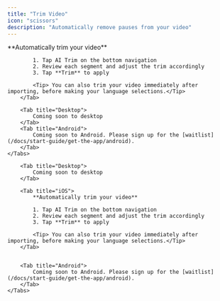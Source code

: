 ```yaml
---
title: "Trim Video"
icon: "scissors"
description: "Automatically remove pauses from your video"
---
```


<div id="ios-tab">
    <Tabs>
        <Tab title="iOS">
            **Automatically trim your video**

            1. Tap AI Trim on the bottom navigation
            2. Review each segment and adjust the trim accordingly
            3. Tap **Trim** to apply

            <Tip> You can also trim your video immediately after importing, before making your language selections.</Tip>
        </Tab>

        <Tab title="Desktop">
            Coming soon to desktop
        </Tab>
        <Tab title="Android">
            Coming soon to Android. Please sign up for the [waitlist](/docs/start-guide/get-the-app/android).
        </Tab>
    </Tabs>
</div>

<div id="desktop-tab">
    <Tabs>
        
        <Tab title="Desktop">
            Coming soon to desktop
        </Tab>

        <Tab title="iOS">
            **Automatically trim your video**

            1. Tap AI Trim on the bottom navigation
            2. Review each segment and adjust the trim accordingly
            3. Tap **Trim** to apply

            <Tip> You can also trim your video immediately after importing, before making your language selections.</Tip>
        </Tab>


        <Tab title="Android">
            Coming soon to Android. Please sign up for the [waitlist](/docs/start-guide/get-the-app/android).
        </Tab>
    </Tabs>
</div>